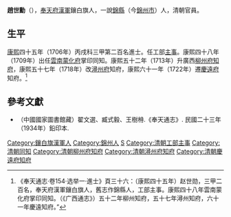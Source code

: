 {{Otheruses|other=名为趙世勛的其他人物|趙世勛}}

'''趙世勳'''（{{bd|?||?|}}），[[奉天府|奉天府]][[漢軍|漢軍]]鑲白旗人，一說[[錦縣|錦縣]]（今[[錦州市|錦州市]]）人，清朝官員。

== 生平 ==
[[康熙|康熙]]四十五年（1706年）丙戌科三甲第二百名進士。任工部[[主事|主事]]。康熙四十八年（1709年）出任[[雲南|雲南]][[蒙化府|蒙化府]]掌印同知。康熙五十二年（1713年）升廣西[[柳州府|柳州府]][[知府|知府]]，康熙五十七年（1718年）改[[潯州府|潯州府]]知府，康熙六十一年（1722年）遷[[慶遠府|慶遠府]]知府。<ref>《奉天通志·卷154·选举一·進士》頁三十六：（康熙四十五年）赵世勋，三甲二百名，奉天府漢軍鑲白旗人，舊志作錦縣人，工部主事。康熙四十八年雲南蒙化府掌印同知。（《广西通志》）五十二年柳州知府，五十七年潯州知府，六十一年慶遠知府。”</ref>

==參考文獻==
{{reflist}}
*（中國國家圖書館藏）翟文選、臧式毅、王樹枏.《奉天通志》. 民國二十三年（1934年）鉛印本.

{{康熙四十五年丙戌科殿试金榜}}

{{Authority control}}

{{DEFAULTSORT:Zhao趙}}
[[Category:鑲白旗漢軍人|Category:鑲白旗漢軍人]]
[[Category:錦州人|Category:錦州人]]
[[Category:趙姓|S]]
[[Category:清朝工部主事|Category:清朝工部主事]]
[[Category:清朝同知|Category:清朝同知]]
[[Category:清朝柳州府知府|Category:清朝柳州府知府]]
[[Category:清朝潯州府知府|Category:清朝潯州府知府]]
[[Category:清朝慶遠府知府|Category:清朝慶遠府知府]]


{{清朝人物小作品}}
